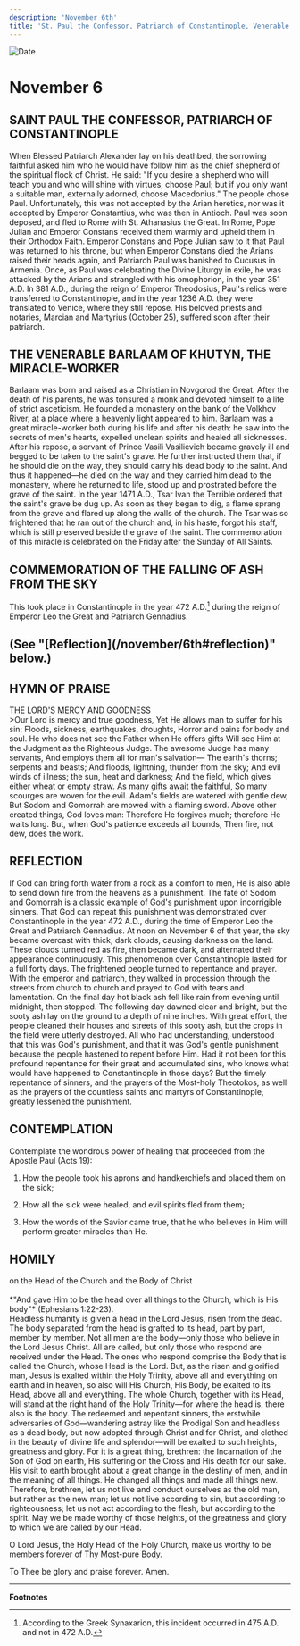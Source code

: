 ```yaml
---
description: 'November 6th'
title: 'St. Paul the Confessor, Patriarch of Constantinople, Venerable Barlaam of Khutyn, Commemoratino of the Falling of Ashes from the Sky'
---
```


<CustomPaginator />
<RunningHead />

<Image src="/title-imprint.png" height={68} width={50} alt="Date" className="title-imprint"/>

# <div id="date">November <Image className="four-dot" src="/four-dot.png" height={15} width={15} alt="" />6</div>

## SAINT PAUL THE CONFESSOR, PATRIARCH OF CONSTANTINOPLE

When Blessed Patriarch Alexander lay on his deathbed, the sorrowing faithful asked him who he would have follow him as the chief shepherd of the spiritual flock of Christ. He said: "If you desire a shepherd who will teach you and who will shine with virtues, choose Paul; but if you only want a suitable man, externally adorned, choose Macedonius." The people chose Paul. Unfortunately, this was not accepted by the Arian heretics, nor was it accepted by Emperor Constantius, who was then in Antioch. Paul was soon deposed, and fled to Rome with St. Athanasius the Great. In Rome, Pope Julian and Emperor Constans received them warmly and upheld them in their Orthodox Faith. Emperor Constans and Pope Julian saw to it that Paul was returned to his throne, but when Emperor Constans died the Arians raised their heads again, and Patriarch Paul was banished to Cucusus in Armenia. Once, as Paul was celebrating the Divine Liturgy in exile, he was attacked by the Arians and strangled with his omophorion, in the year 351 A.D. In 381 A.D., during the reign of Emperor Theodosius, Paul's relics were transferred to Constantinople, and in the year 1236 A.D. they were translated to Venice, where they still repose. His beloved priests and notaries, Marcian and Martyrius (October 25), suffered soon after their patriarch.

## THE VENERABLE BARLAAM OF KHUTYN, THE MIRACLE-WORKER

Barlaam was born and raised as a Christian in Novgorod the Great. After the death of his parents, he was tonsured a monk and devoted himself to a life of strict asceticism. He founded a monastery on the bank of the Volkhov River, at a place where a heavenly light appeared to him. Barlaam was a great miracle-worker both during his life and after his death: he saw into the secrets of men's hearts, expelled unclean spirits and healed all sicknesses. After his repose, a servant of Prince Vasili Vasilievich became gravely ill and begged to be taken to the saint's grave. He further instructed them that, if he should die on the way, they should carry his dead body to the saint. And thus it happened—he died on the way and they carried him dead to the monastery, where he returned to life, stood up and prostrated before the grave of the saint. In the year 1471 A.D., Tsar Ivan the Terrible ordered that the saint's grave be dug up. As soon as they began to dig, a flame sprang from the grave and flared up along the walls of the church. The Tsar was so frightened that he ran out of the church and, in his haste, forgot his staff, which is still preserved beside the grave of the saint. The commemoration of this miracle is celebrated on the Friday after the Sunday of All Saints.

## COMMEMORATION OF THE FALLING OF ASH FROM THE SKY

This took place in Constantinople in the year 472 A.D.[^1] during the reign of Emperor Leo the Great and Patriarch Gennadius.
<br />
<h2>(See "[Reflection](/november/6th#reflection)" below.)</h2>


## HYMN OF PRAISE
<div style={{textAlign:'center', color:'crimson', fontWeight:'bold'}}>
THE LORD'S MERCY AND GOODNESS
</div>
>Our Lord is mercy and true goodness,  
Yet He allows man to suffer for his sin:  
Floods, sickness, earthquakes, droughts,  
Horror and pains for body and soul.  
He who does not see the Father when He offers gifts  
Will see Him at the Judgment as the Righteous Judge.  
The awesome Judge has many servants,  
And employs them all for man's salvation—  
The earth's thorns; serpents and beasts;  
And floods, lightning, thunder from the sky;  
And evil winds of illness; the sun, heat and darkness;  
And the field, which gives either wheat or empty straw.  
As many gifts await the faithful,  
So many scourges are woven for the evil.  
Adam's fields are watered with gentle dew,  
But Sodom and Gomorrah are mowed with a flaming sword.  
Above other created things, God loves man:  
Therefore He forgives much; therefore He waits long.  
But, when God's patience exceeds all bounds,  
Then fire, not dew, does the work.  


## REFLECTION

If God can bring forth water from a rock as a comfort to men, He is also able to send down fire from the heavens as a punishment. The fate of Sodom and Gomorrah is a classic example of God's punishment upon incorrigible sinners. That God can repeat this punishment was demonstrated over Constantinople in the year 472 A.D., during the time of Emperor Leo the Great and Patriarch Gennadius. At noon on November 6 of that year, the sky became overcast with thick, dark clouds, causing darkness on the land. These clouds turned red as fire, then became dark, and alternated their appearance continuously. This phenomenon over Constantinople lasted for a full forty days. The frightened people turned to repentance and prayer. With the emperor and patriarch, they walked in procession through the streets from church to church and prayed to God with tears and lamentation. On the final day hot black ash fell like rain from evening until midnight, then stopped. The following day dawned clear and bright, but the sooty ash lay on the ground to a depth of nine inches. With great effort, the people cleaned their houses and streets of this sooty ash, but the crops in the field were utterly destroyed. All who had understanding, understood that this was God's punishment, and that it was God's gentle punishment because the people hastened to repent before Him. Had it not been for this profound repentance for their great and accumulated sins, who knows what would have happened to Constantinople in those days? But the timely repentance of sinners, and the prayers of the Most-holy Theotokos, as well as the prayers of the countless saints and martyrs of Constantinople, greatly lessened the punishment.


## CONTEMPLATION

Contemplate the wondrous power of healing that proceeded from the Apostle Paul (Acts 19):

1. How the people took his aprons and handkerchiefs and placed them on the sick;

2. How all the sick were healed, and evil spirits fled from them;

3. How the words of the Savior came true, that he who believes in Him will perform greater miracles than He.


## HOMILY
<div style={{textAlign:'center', color:'crimson', fontWeight:'bold'}}>
on the Head of the Church and the Body of Christ
</div>
<br />
<div style={{textAlign:'right'}}>
*"And gave Him to be the head over all things to the Church, which is His body"* (Ephesians 1:22-23).
</div>
Headless humanity is given a head in the Lord Jesus, risen from the dead. The body separated from the head is grafted to its head, part by part, member by member. Not all men are the body—only those who believe in the Lord Jesus Christ. All are called, but only those who respond are received under the Head. The ones who respond comprise the Body that is called the Church, whose Head is the Lord. But, as the risen and glorified man, Jesus is exalted within the Holy Trinity, above all and everything on earth and in heaven, so also will His Church, His Body, be exalted to its Head, above all and everything. The whole Church, together with its Head, will stand at the right hand of the Holy Trinity—for where the head is, there also is the body. The redeemed and repentant sinners, the erstwhile adversaries of God—wandering astray like the Prodigal Son and headless as a dead body, but now adopted through Christ and for Christ, and clothed in the beauty of divine life and splendor—will be exalted to such heights, greatness and glory. For it is a great thing, brethren: the Incarnation of the Son of God on earth, His suffering on the Cross and His death for our sake. His visit to earth brought about a great change in the destiny of men, and in the meaning of all things. He changed all things and made all things new. Therefore, brethren, let us not live and conduct ourselves as the old man, but rather as the new man; let us not live according to sin, but according to righteousness; let us not act according to the flesh, but according to the spirit. May we be made worthy of those heights, of the greatness and glory to which we are called by our Head.

O Lord Jesus, the Holy Head of the Holy Church, make us worthy to be members forever of Thy Most-pure Body.

To Thee be glory and praise forever. Amen.

---
**Footnotes**

[^1]: According to the Greek Synaxarion, this incident occurred in 475 A.D. and not in 472 A.D.
 